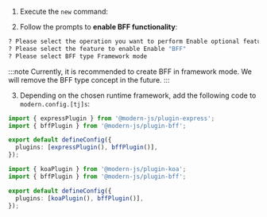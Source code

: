 
1. Execute the `new` command:

<PackageManagerTabs command="run new" />

2. Follow the prompts to **enable BFF functionality**:

```bash
? Please select the operation you want to perform Enable optional features
? Please select the feature to enable Enable "BFF"
? Please select BFF type Framework mode
```

:::note
Currently, it is recommended to create BFF in framework mode. We will remove the BFF type concept in the future.
:::

3. Depending on the chosen runtime framework, add the following code to `modern.config.[tj]s`:


<Tabs>
  <TabItem value="express" label="Express.js" default>

```ts title="modern.config.ts"
import { expressPlugin } from '@modern-js/plugin-express';
import { bffPlugin } from '@modern-js/plugin-bff';

export default defineConfig({
  plugins: [expressPlugin(), bffPlugin()],
});
```

  </TabItem>
  <TabItem value="koa" label="Koa.js">

```ts title="modern.config.ts"
import { koaPlugin } from '@modern-js/plugin-koa';
import { bffPlugin } from '@modern-js/plugin-bff';

export default defineConfig({
  plugins: [koaPlugin(), bffPlugin()],
});
```

  </TabItem>
</Tabs>
